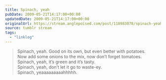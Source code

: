 ```yaml
---
title: Spinach, yeah
pubDate: 2009-05-21T14:17:00+00:00
updatedDate: 2009-05-21T14:17:00+00:00
originalUrl: https://stream.anglepoised.com/post/110983078/spinach-yeah
source: tumblr stream
tags:
  - "linklog"
---
```


> Spinach, yeah. Good on its own, but even better with potatoes.<br />
> Now add some onions to the mix, now don&rsquo;t forget tomatoes.<br />
> Spinach, yeah, it&rsquo;s green and it&rsquo;s tasty.<br />
> Spinach, yeah, don&rsquo;t let it go to waste-ey.<br />
> Spinach, yeaaaaaaaaahhhhh.
